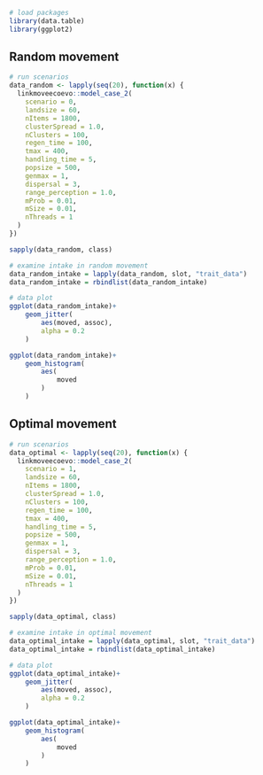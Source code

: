 
```r
# load packages
library(data.table)
library(ggplot2)
```

## Random movement

```r
# run scenarios
data_random <- lapply(seq(20), function(x) {
  linkmoveecoevo::model_case_2(
    scenario = 0,
    landsize = 60,
    nItems = 1800,
    clusterSpread = 1.0,
    nClusters = 100,
    regen_time = 100,
    tmax = 400,
    handling_time = 5,
    popsize = 500,
    genmax = 1,
    dispersal = 3,
    range_perception = 1.0,
    mProb = 0.01,
    mSize = 0.01,
    nThreads = 1
  )
})

sapply(data_random, class)
```

```r
# examine intake in random movement
data_random_intake = lapply(data_random, slot, "trait_data")
data_random_intake = rbindlist(data_random_intake)
```

```r
# data plot
ggplot(data_random_intake)+
    geom_jitter(
        aes(moved, assoc),
        alpha = 0.2
    )

ggplot(data_random_intake)+
    geom_histogram(
        aes(
            moved
        )
    )
```

## Optimal movement

```r
# run scenarios
data_optimal <- lapply(seq(20), function(x) {
  linkmoveecoevo::model_case_2(
    scenario = 1,
    landsize = 60,
    nItems = 1800,
    clusterSpread = 1.0,
    nClusters = 100,
    regen_time = 100,
    tmax = 400,
    handling_time = 5,
    popsize = 500,
    genmax = 1,
    dispersal = 3,
    range_perception = 1.0,
    mProb = 0.01,
    mSize = 0.01,
    nThreads = 1
  )
})

sapply(data_optimal, class)
```

```r
# examine intake in optimal movement
data_optimal_intake = lapply(data_optimal, slot, "trait_data")
data_optimal_intake = rbindlist(data_optimal_intake)
```

```r
# data plot
ggplot(data_optimal_intake)+
    geom_jitter(
        aes(moved, assoc),
        alpha = 0.2
    )

ggplot(data_optimal_intake)+
    geom_histogram(
        aes(
            moved
        )
    )
```